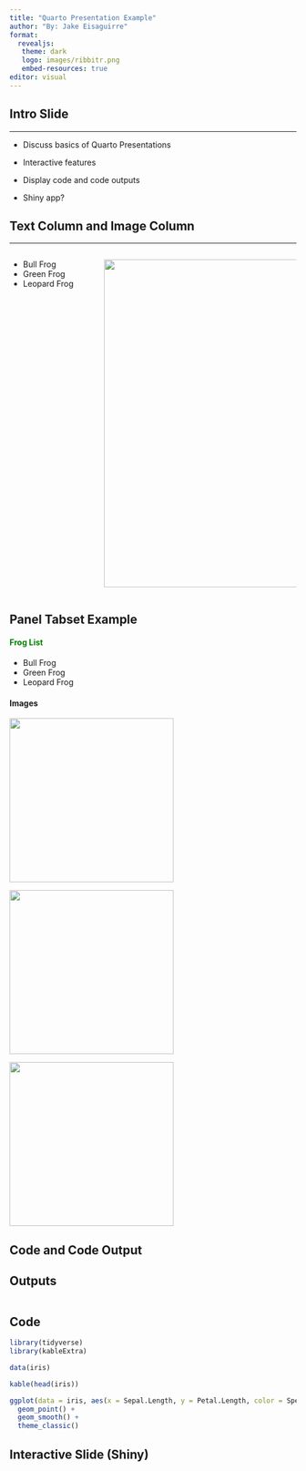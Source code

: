 ```yaml
---
title: "Quarto Presentation Example"
author: "By: Jake Eisaguirre"
format: 
  revealjs: 
   theme: dark
   logo: images/ribbitr.png
   embed-resources: true
editor: visual
---
```


## Intro Slide

<hr>

-   Discuss basics of Quarto Presentations

-   Interactive features

-   Display code and code outputs

-   Shiny app?

## Text Column and Image Column

<hr>

::: columns
::: {.column width="30%"}
-   Bull Frog
-   Green Frog
-   Leopard Frog
:::

::: {.column width="70%"}
![](images/bullfrog.jpeg){fig-align="center" width="6in"}
:::
:::

## Panel Tabset Example

::: panel-tabset
#### Frog List {style="color:green"}

::: incremental
-   Bull Frog
-   Green Frog
-   Leopard Frog
:::

#### Images

![](images/bullfrog.jpeg){fig-align="left" width="3in"}

![](images/greenfrog.jpeg){fig-align="center" width="3in"}

![](images/leopardfrog.jpeg){fig-align="right" width="3in"}
:::

## Code and Code Output

::: panel-tabset
## Outputs

```r


```

## Code

```r


library(tidyverse)
library(kableExtra)

data(iris)

kable(head(iris))

ggplot(data = iris, aes(x = Sepal.Length, y = Petal.Length, color = Species)) +
  geom_point() +
  geom_smooth() +
  theme_classic()


```
:::

## Interactive Slide (Shiny)
